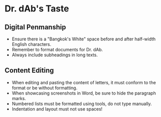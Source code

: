 # Dr. dAb's Taste

## Digital Penmanship

- Ensure there is a "Bangkok's White" space before and after half-width English characters.
- Remember to format documents for Dr. dAb.
- Always include subheadings in long texts.

## Content Editing

- When editing and pasting the content of letters, it must conform to the format or be without formatting.
- When showcasing screenshots in Word, be sure to hide the paragraph marks.
- Numbered lists must be formatted using tools, do not type manually.
- Indentation and layout must not use spaces!
